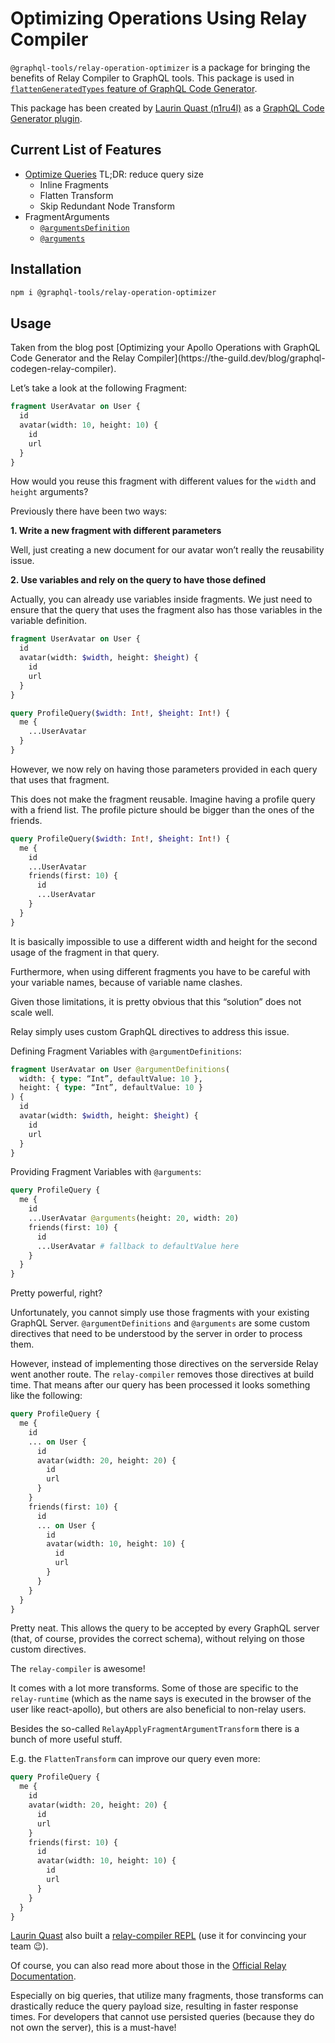 
# Optimizing Operations Using Relay Compiler

`@graphql-tools/relay-operation-optimizer` is a package for bringing the benefits of Relay Compiler to GraphQL tools. This package is used in [`flattenGeneratedTypes` feature of GraphQL Code Generator](https://graphql-code-generator.com/docs/plugins/relay-operation-optimizer).

This package has been created by [Laurin Quast (n1ru4l)](https://github.com/n1ru4l) as a [GraphQL Code Generator plugin](https://github.com/n1ru4l/graphql-codegen-relay-plugins).

## Current List of Features

- [Optimize Queries](https://relay.dev/docs/en/compiler-architecture#transforms) TL;DR: reduce query size
  - Inline Fragments
  - Flatten Transform
  - Skip Redundant Node Transform
- FragmentArguments
  - [`@argumentsDefinition`](https://relay.dev/docs/en/graphql-in-relay#argumentdefinitions)
  - [`@arguments`](https://relay.dev/docs/en/graphql-in-relay#arguments)

## Installation

```sh npm2yarn
npm i @graphql-tools/relay-operation-optimizer
```

## Usage

<Callout>
  Taken from the blog post [Optimizing your Apollo Operations with GraphQL Code Generator and the Relay
  Compiler](https://the-guild.dev/blog/graphql-codegen-relay-compiler).
</Callout>

Let’s take a look at the following Fragment:

```graphql
fragment UserAvatar on User {
  id
  avatar(width: 10, height: 10) {
    id
    url
  }
}
```

How would you reuse this fragment with different values for the `width` and `height` arguments?

Previously there have been two ways:

**1. Write a new fragment with different parameters**

Well, just creating a new document for our avatar won’t really the reusability issue.

**2. Use variables and rely on the query to have those defined**

Actually, you can already use variables inside fragments. We just need to ensure that the query that uses the fragment also has those variables in the variable definition.

```graphql filename="Fragment Definition"
fragment UserAvatar on User {
  id
  avatar(width: $width, height: $height) {
    id
    url
  }
}
```

```graphql filename="Query Definition"
query ProfileQuery($width: Int!, $height: Int!) {
  me {
    ...UserAvatar
  }
}
```

However, we now rely on having those parameters provided in each query that uses that fragment.

This does not make the fragment reusable. Imagine having a profile query with a friend list. The profile picture should be bigger than the ones of the friends.

```graphql
query ProfileQuery($width: Int!, $height: Int!) {
  me {
    id
    ...UserAvatar
    friends(first: 10) {
      id
      ...UserAvatar
    }
  }
}
```

It is basically impossible to use a different width and height for the second usage of the fragment in that query.

Furthermore, when using different fragments you have to be careful with your variable names, because of variable name clashes.

Given those limitations, it is pretty obvious that this “solution” does not scale well.

Relay simply uses custom GraphQL directives to address this issue.

Defining Fragment Variables with `@argumentDefinitions`:

```graphql {1-3}
fragment UserAvatar on User @argumentDefinitions(
  width: { type: “Int”, defaultValue: 10 },
  height: { type: “Int”, defaultValue: 10 }
) {
  id
  avatar(width: $width, height: $height) {
    id
    url
  }
}
```

Providing Fragment Variables with `@arguments`:

```graphql {4}
query ProfileQuery {
  me {
    id
    ...UserAvatar @arguments(height: 20, width: 20)
    friends(first: 10) {
      id
      ...UserAvatar # fallback to defaultValue here
    }
  }
}
```

Pretty powerful, right?

Unfortunately, you cannot simply use those fragments with your existing GraphQL Server. `@argumentDefinitions` and `@arguments` are some custom directives that need to be understood by the server in order to process them.

However, instead of implementing those directives on the serverside Relay went another route. The `relay-compiler` removes those directives at build time. That means after our query has been processed it looks something like the following:

```graphql
query ProfileQuery {
  me {
    id
    ... on User {
      id
      avatar(width: 20, height: 20) {
        id
        url
      }
    }
    friends(first: 10) {
      id
      ... on User {
        id
        avatar(width: 10, height: 10) {
          id
          url
        }
      }
    }
  }
}
```

Pretty neat. This allows the query to be accepted by every GraphQL server (that, of course, provides the correct schema), without relying on those custom directives.

<Callout emoji="🎉">The `relay-compiler` is awesome!</Callout>

It comes with a lot more transforms. Some of those are specific to the `relay-runtime` (which as the name says is executed in the browser of the user like react-apollo), but others are also beneficial to non-relay users.

Besides the so-called `RelayApplyFragmentArgumentTransform` there is a bunch of more useful stuff.

E.g. the `FlattenTransform` can improve our query even more:

```graphql
query ProfileQuery {
  me {
    id
    avatar(width: 20, height: 20) {
      id
      url
    }
    friends(first: 10) {
      id
      avatar(width: 10, height: 10) {
        id
        url
      }
    }
  }
}
```

[Laurin Quast](https://github.com/n1ru4l) also built a [relay-compiler REPL](https://relay-compiler-repl.netlify.com/) (use it for convincing your team 😉).

Of course, you can also read more about those in the [Official Relay Documentation](https://relay.dev/docs/en/compiler-architecture#transforms).

Especially on big queries, that utilize many fragments, those transforms can drastically reduce the query payload size, resulting in faster response times. For developers that cannot use persisted queries (because they do not own the server), this is a must-have!
